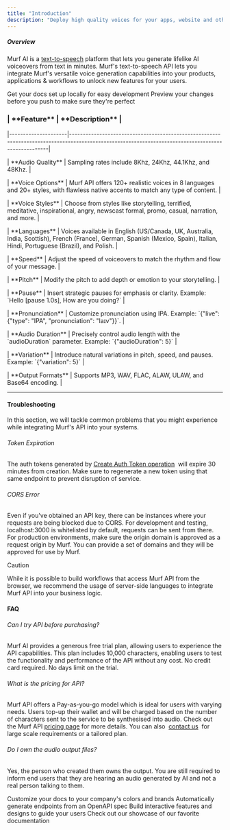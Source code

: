 ```yaml
---
title: "Introduction"
description: "Deploy high quality voices for your apps, website and other services at scale. Engage your users with Murf's natural sounding voiceovers for chatbots, virtual assistants, virtual reality systems, metaverse games, automobiles, public announcements, IVR and more."
---
```


##### Overview

Murf AI is a [text-to-speech](https://murf.ai/text-to-speech) platform that lets you generate lifelike AI voiceovers from text in minutes. Murf's text-to-speech API lets you integrate Murf's versatile voice generation capabilities into your products, applications & workflows to unlock new features for your users.

<CardGroup cols={2}>
  <Card title="Edit Your Docs" icon="pen-to-square" href="https://mintlify.com/docs/quickstart">
    Get your docs set up locally for easy development
  </Card>

  <Card title="Preview Changes" icon="image" href="https://mintlify.com/docs/development">
    Preview your changes before you push to make sure they're perfect
  </Card>
</CardGroup>

####

### | \*\*Feature\*\*        | \*\*Description\*\*                                                                                                                                    |

\|---------------------|----------------------------------------------------------------------------------------------------------------------------------------------------|

\| \*\*Audio Quality\*\*   | Sampling rates include 8Khz, 24Khz, 44.1Khz, and 48Khz.                                                                                          |

\| \*\*Voice Options\*\*   | Murf API offers 120+ realistic voices in 8 languages and 20+ styles, with flawless native accents to match any type of content.                   |

\| \*\*Voice Styles\*\*    | Choose from styles like storytelling, terrified, meditative, inspirational, angry, newscast formal, promo, casual, narration, and more.          |

\| \*\*Languages\*\*       | Voices available in English (US/Canada, UK, Australia, India, Scottish), French (France), German, Spanish (Mexico, Spain), Italian, Hindi, Portuguese (Brazil), and Polish. |

\| \*\*Speed\*\*           | Adjust the speed of voiceovers to match the rhythm and flow of your message.                                                                      |

\| \*\*Pitch\*\*           | Modify the pitch to add depth or emotion to your storytelling.                                                                                   |

\| \*\*Pause\*\*           | Insert strategic pauses for emphasis or clarity. Example: \`Hello \[pause 1.0s], How are you doing?\`                                               |

\| \*\*Pronunciation\*\*   | Customize pronunciation using IPA. Example: \`\{"live":\{"type": "IPA", "pronunciation": "laɪv"}}\`.                                                 |

\| \*\*Audio Duration\*\*  | Precisely control audio length with the \`audioDuration\` parameter. Example: \`\{"audioDuration": 5}\`                                                |

\| \*\*Variation\*\*       | Introduce natural variations in pitch, speed, and pauses. Example: \`\{"variation": 5}\`                                                            |

\| \*\*Output Formats\*\*  | Supports MP3, WAV, FLAC, ALAW, ULAW, and Base64 encoding.                                                                                        |



***

#### Troubleshooting

In this section, we will tackle common problems that you might experience while integrating Murf's API into your systems.

###### Token Expiration

The auth tokens generated by [Create Auth Token operation](https://murf.ai/api/reference)  will expire 30 minutes from creation. Make sure to regenerate a new token using that same endpoint to prevent disruption of service.

###### CORS Error

Even if you've obtained an API key, there can be instances where your requests are being blocked due to CORS. For development and testing, localhost:3000 is whitelisted by default, requests can be sent from there. For production environments, make sure the origin domain is approved as a request origin by Murf. You can provide a set of domains and they will be approved for use by Murf.

Caution

While it is possible to build workflows that access Murf API from the browser, we recommend the usage of server-side languages to integrate Murf API into your business logic.

#### FAQ

###### Can I try API before purchasing?

Murf AI provides a generous free trial plan, allowing users to experience the API capabilities. This plan includes 10,000 characters, enabling users to test the functionality and performance of the API without any cost. No credit card required. No days limit on the trial.

###### What is the pricing for API?

Murf API offers a Pay-as-you-go model which is ideal for users with varying needs. Users top-up their wallet and will be charged based on the number of characters sent to the service to be synthesised into audio. Check out the Murf API [pricing page](https://murf.ai/api/account?qState=upgrade) for more details. You can also  [contact us](https://murf.ai/enterprise)  for large scale requirements or a tailored plan.

###### Do I own the audio output files?

Yes, the person who created them owns the output. You are still required to inform end users that they are hearing an audio generated by AI and not a real person talking to them.

<CardGroup cols={2}>
  <Card title="Customize Style" icon="palette" href="https://mintlify.com/docs/settings/global">
    Customize your docs to your company's colors and brands
  </Card>

  <Card title="Reference APIs" icon="code" href="https://mintlify.com/docs/api-playground/openapi">
    Automatically generate endpoints from an OpenAPI spec
  </Card>

  <Card title="Add Components" icon="screwdriver-wrench" href="https://mintlify.com/docs/components/accordion">
    Build interactive features and designs to guide your users
  </Card>

  <Card title="Get Inspiration" icon="stars" href="https://mintlify.com/customers">
    Check out our showcase of our favorite documentation
  </Card>
</CardGroup>